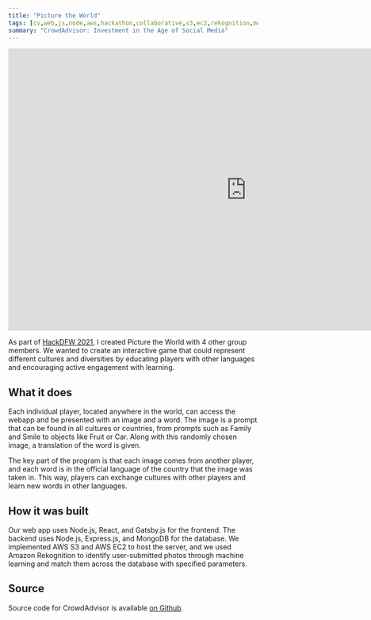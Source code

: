 ```yaml
---
title: "Picture the World"
tags: [cv,web,js,node,aws,hackathon,collaborative,s3,ec2,rekognition,mongodb,gatsby,react]
summary: "CrowdAdvisor: Investment in the Age of Social Media"
---
```


<iframe src="https://docs.google.com/presentation/d/e/2PACX-1vQoHjw1TBWKRIUTZ3j6zYwLd6TuOepXr77DdB1_csz-qmNLTWlnD4T1JiPhqnNgTb-YEbsmPNdR54hh/embed?start=false&loop=false&delayms=5000" frameborder="0" width="960" height="569" allowfullscreen="true" mozallowfullscreen="true" webkitallowfullscreen="true"></iframe>

As part of [HackDFW 2021](https://devpost.com/software/picture-the-world), I created Picture the World with 4 other group members. We wanted to create an interactive game that could represent different cultures and diversities by educating players with other languages and encouraging active engagement with learning.

## What it does
Each individual player, located anywhere in the world, can access the webapp and be presented with an image and a word. The image is a prompt that can be found in all cultures or countries, from prompts such as Family and Smile to objects like Fruit or Car. Along with this randomly chosen image, a translation of the word is given.  

The key part of the program is that each image comes from another player, and each word is in the official language of the country that the image was taken in. This way, players can exchange cultures with other players and learn new words in other languages.

## How it was built
Our web app uses Node.js, React, and Gatsby.js for the frontend. The backend uses Node.js, Express.js, and MongoDB for the database. We implemented AWS S3 and AWS EC2 to host the server, and we used Amazon Rekognition to identify user-submitted photos through machine learning and match them across the database with specified parameters.

## Source
Source code for CrowdAdvisor is available [on Github](https://github.com/kerbstomps/hackdfw-2021).
